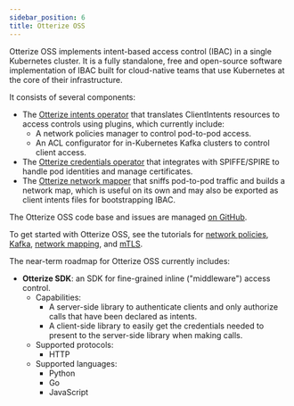 ```yaml
---
sidebar_position: 6
title: Otterize OSS
---
```


Otterize OSS implements intent-based access control (IBAC) in a single Kubernetes cluster.
It is a fully standalone, free and open-source software implementation of IBAC built for cloud-native
teams that use Kubernetes at the core of their infrastructure.

It consists of several components:
- The [Otterize intents operator](reference/configuration/intents-operator) that translates ClientIntents resources to
access controls using plugins, which currently include:
  - A network policies manager to control pod-to-pod access.
  - An ACL configurator for in-Kubernetes Kafka clusters to control client access.
- The [Otterize credentials operator](reference/configuration/credentials-operator) that integrates with SPIFFE/SPIRE
to handle pod identities and manage certificates.
- The [Otterize network mapper](reference/configuration/network-mapper) that sniffs pod-to-pod traffic and builds a network map,
which is useful on its own and may also be exported as client intents files for bootstrapping IBAC.

The Otterize OSS code base and issues are managed [on GitHub](https://github.com/otterize).

To get started with Otterize OSS, see the tutorials for [network policies](/quick-tutorials/k8s-network-policies), [Kafka](/quick-tutorials/k8s-kafka-mtls), [network mapping](/quick-tutorials/k8s-network-mapper), and [mTLS](/quick-tutorials/k8s-mtls).

The near-term roadmap for Otterize OSS currently includes:
- **Otterize SDK**: an SDK for fine-grained inline ("middleware") access control.
  - Capabilities:
    - A server-side library to authenticate clients and only authorize calls that have been declared as intents.
    - A client-side library to easily get the credentials needed to present to the server-side library when making calls.
  - Supported protocols:
    - HTTP
  - Supported languages:
    - Python
    - Go
    - JavaScript



